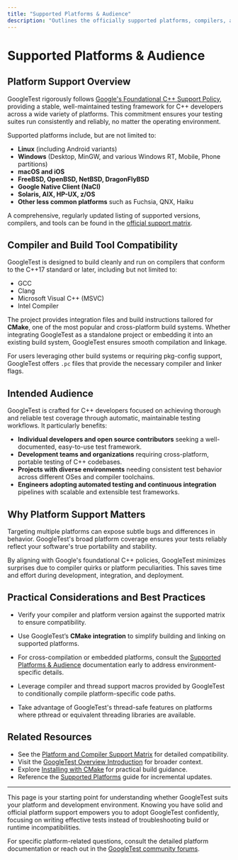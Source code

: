 ```yaml
---
title: "Supported Platforms & Audience"
description: "Outlines the officially supported platforms, compilers, and the types of development teams who benefit most from GoogleTest. Highlights its suitability for C++ developers aiming for high test coverage across diverse environments."
---
```


# Supported Platforms & Audience

## Platform Support Overview

GoogleTest rigorously follows [Google's Foundational C++ Support Policy](https://opensource.google/documentation/policies/cplusplus-support), providing a stable, well-maintained testing framework for C++ developers across a wide variety of platforms. This commitment ensures your testing suites run consistently and reliably, no matter the operating environment.

Supported platforms include, but are not limited to:

- **Linux** (including Android variants)
- **Windows** (Desktop, MinGW, and various Windows RT, Mobile, Phone partitions)
- **macOS and iOS**
- **FreeBSD, OpenBSD, NetBSD, DragonFlyBSD**
- **Google Native Client (NaCl)**
- **Solaris, AIX, HP-UX, z/OS**
- **Other less common platforms** such as Fuchsia, QNX, Haiku

A comprehensive, regularly updated listing of supported versions, compilers, and tools can be found in the [official support matrix](https://github.com/google/oss-policies-info/blob/main/foundational-cxx-support-matrix.md).

## Compiler and Build Tool Compatibility

GoogleTest is designed to build cleanly and run on compilers that conform to the C++17 standard or later, including but not limited to:

- GCC
- Clang
- Microsoft Visual C++ (MSVC)
- Intel Compiler

The project provides integration files and build instructions tailored for **CMake**, one of the most popular and cross-platform build systems. Whether integrating GoogleTest as a standalone project or embedding it into an existing build system, GoogleTest ensures smooth compilation and linkage.

For users leveraging other build systems or requiring pkg-config support, GoogleTest offers `.pc` files that provide the necessary compiler and linker flags.

## Intended Audience

GoogleTest is crafted for C++ developers focused on achieving thorough and reliable test coverage through automatic, maintainable testing workflows. It particularly benefits:

- **Individual developers and open source contributors** seeking a well-documented, easy-to-use test framework.
- **Development teams and organizations** requiring cross-platform, portable testing of C++ codebases.
- **Projects with diverse environments** needing consistent test behavior across different OSes and compiler toolchains.
- **Engineers adopting automated testing and continuous integration** pipelines with scalable and extensible test frameworks.

## Why Platform Support Matters

Targeting multiple platforms can expose subtle bugs and differences in behavior. GoogleTest's broad platform coverage ensures your tests reliably reflect your software's true portability and stability.

By aligning with Google's foundational C++ policies, GoogleTest minimizes surprises due to compiler quirks or platform peculiarities. This saves time and effort during development, integration, and deployment.

## Practical Considerations and Best Practices

- Verify your compiler and platform version against the supported matrix to ensure compatibility.

- Use GoogleTest’s **CMake integration** to simplify building and linking on supported platforms.

- For cross-compilation or embedded platforms, consult the [Supported Platforms & Audience](https://github.com/google/googletest/blob/main/docs/platforms.md) documentation early to address environment-specific details.

- Leverage compiler and thread support macros provided by GoogleTest to conditionally compile platform-specific code paths.

- Take advantage of GoogleTest's thread-safe features on platforms where pthread or equivalent threading libraries are available.

## Related Resources

- See the [Platform and Compiler Support Matrix](https://github.com/google/oss-policies-info/blob/main/foundational-cxx-support-matrix.md) for detailed compatibility.
- Visit the [GoogleTest Overview Introduction](https://github.com/google/googletest/blob/main/docs/overview/product-introduction/what-is-googletest.mdx) for broader context.
- Explore [Installing with CMake](https://github.com/google/googletest/blob/main/README.md#build-with-cmake) for practical build guidance.
- Reference the [Supported Platforms](https://github.com/google/googletest/blob/main/docs/platforms.md) guide for incremental updates.


---

This page is your starting point for understanding whether GoogleTest suits your platform and development environment. Knowing you have solid and official platform support empowers you to adopt GoogleTest confidently, focusing on writing effective tests instead of troubleshooting build or runtime incompatibilities.

For specific platform-related questions, consult the detailed platform documentation or reach out in the [GoogleTest community forums](https://groups.google.com/g/googletestframework).
